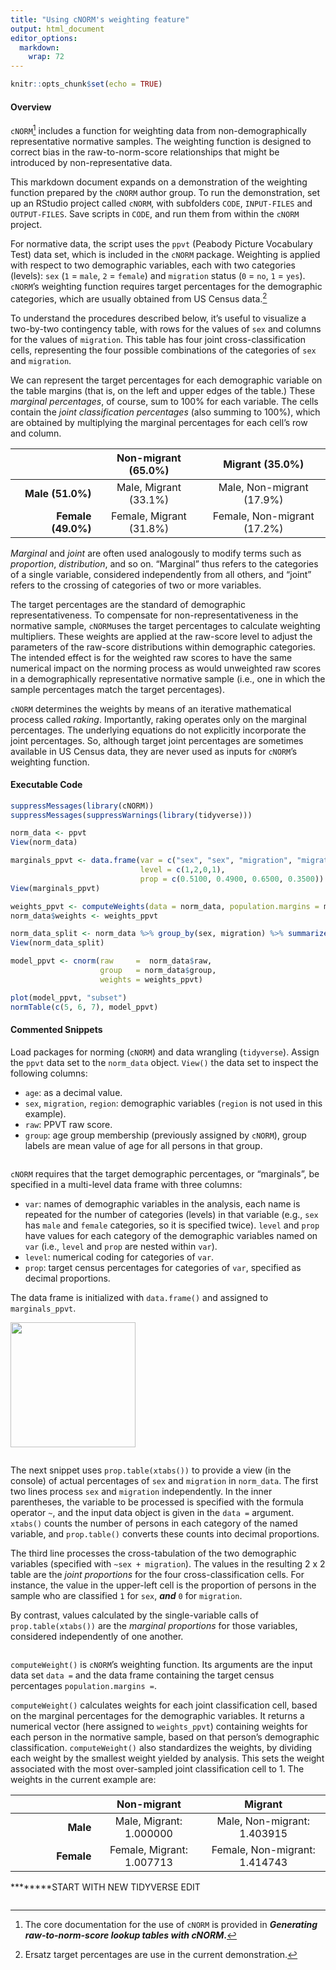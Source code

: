 ```yaml
---
title: "Using cNORM's weighting feature"
output: html_document
editor_options: 
  markdown: 
    wrap: 72
---
```


```r
knitr::opts_chunk$set(echo = TRUE)
```

#### Overview

`cNORM`[^1] includes a function for weighting data from
non-demographically representative normative samples. The weighting
function is designed to correct bias in the raw-to-norm-score
relationships that might be introduced by non-representative data.

[^1]: The core documentation for the use of `cNORM` is provided in
    ***Generating raw-to-norm-score lookup tables with cNORM*****.**

This markdown document expands on a demonstration of the weighting
function prepared by the `cNORM` author group. To run the demonstration,
set up an RStudio project called `cNORM`, with subfolders `CODE`,
`INPUT-FILES` and `OUTPUT-FILES`. Save scripts in `CODE`, and run them
from within the `cNORM` project.

For normative data, the script uses the `ppvt` (Peabody Picture
Vocabulary Test) data set, which is included in the `cNORM` package.
Weighting is applied with respect to two demographic variables, each
with two categories (levels): `sex` (`1` = `male`, `2` = `female`) and
`migration` status (`0` = `no`, `1` = `yes`). `cNORM`'s weighting
function requires target percentages for the demographic categories,
which are usually obtained from US Census data.[^2]

[^2]: Ersatz target percentages are use in the current demonstration.

To understand the procedures described below, it's useful to visualize a
two-by-two contingency table, with rows for the values of `sex` and
columns for the values of `migration`. This table has four joint
cross-classification cells, representing the four possible combinations
of the categories of `sex` and `migration`.

We can represent the target percentages for each demographic variable on
the table margins (that is, on the left and upper edges of the table.)
These *marginal percentages*, of course, sum to 100% for each variable.
The cells contain the *joint classification percentages* (also summing
to 100%), which are obtained by multiplying the marginal percentages for
each cell's row and column.

|                    |   Non-migrant (65.0%)   |       Migrant (35.0%)       |
|-------------------:|:-----------------------:|:---------------------------:|
|   **Male (51.0%)** |  Male, Migrant (33.1%)  |  Male, Non-migrant (17.9%)  |
| **Female (49.0%)** | Female, Migrant (31.8%) | Female, Non-migrant (17.2%) |

*Marginal* and *joint* are often used analogously to modify terms such
as *proportion*, *distribution*, and so on. "Marginal" thus refers to
the categories of a single variable, considered independently from all
others, and "joint" refers to the crossing of categories of two or more
variables.

The target percentages are the standard of demographic
representativeness. To compensate for non-representativeness in the
normative sample, `cNORM`uses the target percentages to calculate
weighting multipliers. These weights are applied at the raw-score level
to adjust the parameters of the raw-score distributions within
demographic categories. The intended effect is for the weighted raw
scores to have the same numerical impact on the norming process as would
unweighted raw scores in a demographically representative normative
sample (i.e., one in which the sample percentages match the target
percentages).

`cNORM` determines the weights by means of an iterative mathematical
process called *raking*. Importantly, raking operates only on the
marginal percentages. The underlying equations do not explicitly
incorporate the joint percentages. So, although target joint percentages
are sometimes available in US Census data, they are never used as inputs
for `cNORM`'s weighting function.

#### Executable Code

```r
suppressMessages(library(cNORM))
suppressMessages(suppressWarnings(library(tidyverse)))

norm_data <- ppvt
View(norm_data)

marginals_ppvt <- data.frame(var = c("sex", "sex", "migration", "migration"),
                             level = c(1,2,0,1),
                             prop = c(0.5100, 0.4900, 0.6500, 0.3500))
View(marginals_ppvt)

weights_ppvt <- computeWeights(data = norm_data, population.margins = marginals_ppvt)
norm_data$weights <- weights_ppvt

norm_data_split <- norm_data %>% group_by(sex, migration) %>% summarize(weights = unique(weights))
View(norm_data_split)

model_ppvt <- cnorm(raw     =  norm_data$raw,
                    group   = norm_data$group,
                    weights = weights_ppvt)

plot(model_ppvt, "subset")
normTable(c(5, 6, 7), model_ppvt)
```

#### Commented Snippets

Load packages for norming (`cNORM`) and data wrangling (`tidyverse`).
Assign the `ppvt` data set to the `norm_data` object. `View()` the data
set to inspect the following columns:

-   `age`: as a decimal value.
-   `sex`, `migration`, `region`: demographic variables (`region` is not
    used in this example).
-   `raw`: PPVT raw score.
-   `group`: age group membership (previously assigned by `cNORM`),
    group labels are mean value of age for all persons in that group.

```r
```

`cNORM` requires that the target demographic percentages, or
"marginals", be specified in a multi-level data frame with three
columns:

-   `var`: names of demographic variables in the analysis, each name is
    repeated for the number of categories (levels) in that variable
    (e.g., `sex` has `male` and `female` categories, so it is specified
    twice). `level` and `prop` have values for each category of the
    demographic variables named on `var` (i.e., `level` and `prop` are
    nested within `var`).
-   `level`: numerical coding for categories of `var`.
-   `prop`: target census percentages for categories of `var`, specified
    as decimal proportions.

The data frame is initialized with `data.frame()` and assigned to
`marginals_ppvt`.

![](images/Screen%20Shot%202022-08-18%20at%202.43.24%20PM.png){width="200"}

```r
```

The next snippet uses `prop.table(xtabs())` to provide a view (in the
console) of actual percentages of `sex` and `migration` in `norm_data`.
The first two lines process `sex` and `migration` independently. In the
inner parentheses, the variable to be processed is specified with the
formula operator `~`, and the input data object is given in the `data =`
argument. `xtabs()` counts the number of persons in each category of the
named variable, and `prop.table()` converts these counts into decimal
proportions.

The third line processes the cross-tabulation of the two demographic
variables (specified with `~sex + migration`). The values in the
resulting 2 x 2 table are the *joint proportions* for the four
cross-classification cells. For instance, the value in the upper-left
cell is the proportion of persons in the sample who are classified `1`
for `sex`, ***and*** `0` for `migration`.

By contrast, values calculated by the single-variable calls of
`prop.table(xtabs())` are the *marginal proportions* for those
variables, considered independently of one another.

```r
```

`computeWeight()` is `cNORM`'s weighting function. Its arguments are the
input data set `data =` and the data frame containing the target census
percentages `population.margins =`.

`computeWeight()` calculates weights for each joint classification cell,
based on the marginal percentages for the demographic variables. It
returns a numerical vector (here assigned to `weights_ppvt`) containing
weights for each person in the normative sample, based on that person's
demographic classification. `computeWeight()` also standardizes the
weights, by dividing each weight by the smallest weight yielded by
analysis. This sets the weight associated with the most over-sampled
joint classification cell to 1. The weights in the current example are:

|                    |   Non-migrant   |       Migrant       |
|-------------------:|:-----------------------:|:---------------------------:|
|   **Male** |  Male, Migrant: 1.000000 |  Male, Non-migrant: 1.403915  |
| **Female** | Female, Migrant: 1.007713 | Female, Non-migrant: 1.414743 |


********START WITH NEW TIDYVERSE EDIT

```r
```
